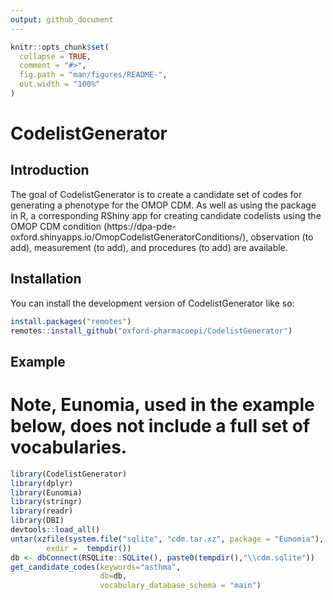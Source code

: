 ```yaml
---
output: github_document
---
```


<!-- README.md is generated from README.Rmd. Please edit that file -->

```r
knitr::opts_chunk$set(
  collapse = TRUE,
  comment = "#>",
  fig.path = "man/figures/README-",
  out.width = "100%"
)
```

# CodelistGenerator

## Introduction
The goal of CodelistGenerator is to create a candidate set of codes for generating a phenotype for the OMOP CDM. As well as using the package in R, a corresponding RShiny app for creating candidate codelists using the OMOP CDM condition (https://dpa-pde-oxford.shinyapps.io/OmopCodelistGeneratorConditions/), observation (to add), measurement (to add), and procedures (to add) are available.

## Installation
You can install the development version of CodelistGenerator like so:
``` r
install.packages("remotes")
remotes::install_github("oxford-pharmacoepi/CodelistGenerator")
```

## Example
# Note, Eunomia, used in the example below, does not include a full set of vocabularies. 
```r
library(CodelistGenerator)
library(dplyr)
library(Eunomia)
library(stringr)
library(readr)
library(DBI)
devtools::load_all()
untar(xzfile(system.file("sqlite", "cdm.tar.xz", package = "Eunomia"), open = "rb"),
        exdir =  tempdir())
db <- dbConnect(RSQLite::SQLite(), paste0(tempdir(),"\\cdm.sqlite"))
get_candidate_codes(keywords="asthma",
                    db=db,
                    vocabulary_database_schema = "main")
```

